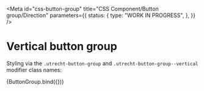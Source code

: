 <!-- @license CC0-1.0 -->


<Meta
  id="css-button-group"
  title="CSS Component/Button group/Direction"
  parameters={{
    status: {
      type: "WORK IN PROGRESS",
    },
  }}
/>

# Vertical button group

Styling via the `.utrecht-button-group` and `.utrecht-button-group--vertical` modifier class names:

<Canvas>
  <Story
    name="Vertical"
    args={{
      direction: "vertical",
    }}
  >
    {ButtonGroup.bind({})}
  </Story>
</Canvas>
